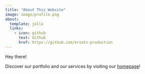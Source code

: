 ```yaml
---
title: "About This Website"
image: image/profile.png
about:
  template: jolla
  links:
    - icon: github
      text: Github
      href: https://github.com/ersatz-production
---
```


Hey there!

Discover our portfolio and our services by visiting our [homepage](https://ersatzproduction.com)!
